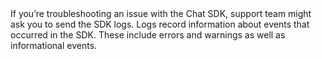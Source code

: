 
<PlatformWrapper notAllowed="flutter">
If you’re troubleshooting an issue with the <Vg k="COMPANY"/> Chat SDK, <Vg k="COMPANY"/> support team might ask you to send the SDK logs. Logs record information about events that occurred in the SDK. These include errors and warnings as well as informational events.

</PlatformWrapper>

<SdkLogs />


